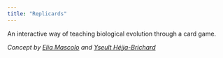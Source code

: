 ```yaml
---
title: "Replicards"
---
```


<!-- Google tag (gtag.js) -->
<script async src="https://www.googletagmanager.com/gtag/js?id=G-3HLZHZMB0V"></script>
<script>
  window.dataLayer = window.dataLayer || [];
  function gtag(){dataLayer.push(arguments);}
  gtag('js', new Date());

  gtag('config', 'G-3HLZHZMB0V');
</script>

An interactive way of teaching biological evolution through a card game.

*Concept by [Elia Mascolo](https://eliamascolo.github.io/) and [Yseult Héjja-Brichard](https://yseulthb.github.io/)*

